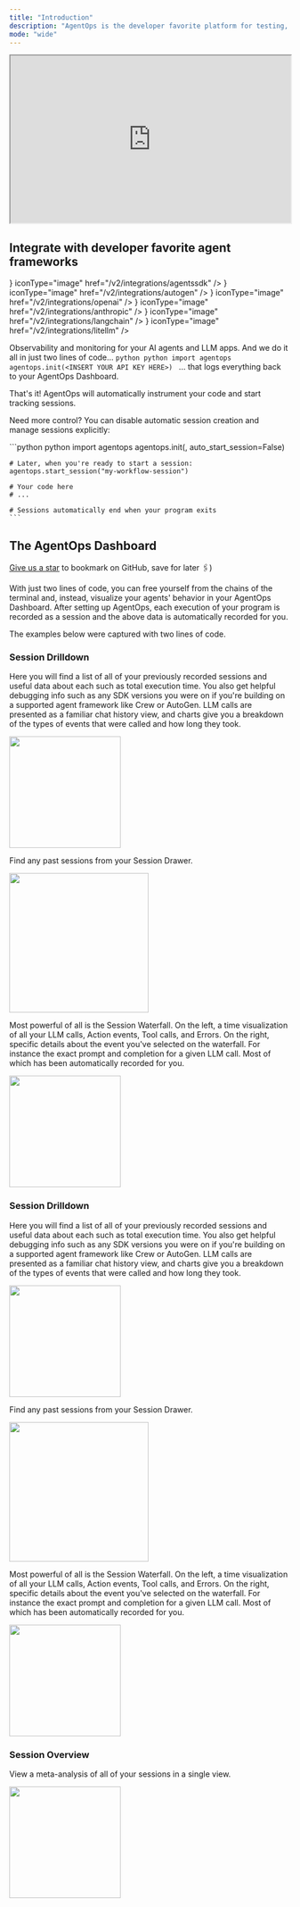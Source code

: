 ```yaml
---
title: "Introduction"
description: "AgentOps is the developer favorite platform for testing, debugging, and deploying AI agents and LLM apps."
mode: "wide"
---
```

<iframe
  width="100%"
  height="300"
  src="https://www.youtube.com/embed/Lc5IGi66FpQ"
  title="AgentOps Introduction"
  allow="accelerometer; autoplay; clipboard-write; encrypted-media; gyroscope; picture-in-picture"
  allowFullScreen
></iframe>



## Integrate with developer favorite agent frameworks

<CardGroup cols={2}>
  <Card title="OpenAI Agents SDK" icon={<img src="https://www.github.com/agentops-ai/agentops/blob/main/docs/images/external/openai/openai-logomark.png?raw=true" alt="OpenAI Agents SDK" />} iconType="image" href="/v2/integrations/agentssdk" />
  <Card title="CrewAI" icon="ship" href="/v2/integrations/crewai" />
  <Card title="Autogen" icon={<img src="https://www.github.com/agentops-ai/agentops/blob/main/docs/images/external/autogen/ag2.svg?raw=true" alt="Autogen"/>} iconType="image" href="/v2/integrations/autogen" />
  <Card title="OpenAI" icon={<img src="https://www.github.com/agentops-ai/agentops/blob/main/docs/images/external/openai/openai-logomark.png?raw=true" alt="OpenAI" />} iconType="image" href="/v2/integrations/openai" />
  <Card title="Anthropic" icon={<img src="https://www.github.com/agentops-ai/agentops/blob/main/docs/images/external/anthropic/anthropic_icon_slate.png?raw=true" alt="Anthropic" />} iconType="image" href="/v2/integrations/anthropic" />
  <Card title="LangChain" icon={<img src="https://www.github.com/agentops-ai/agentops/blob/main/docs/images/external/langchain/langchain-logo.svg?raw=true" alt="LangChain" />} iconType="image" href="/v2/integrations/langchain" />
  <Card title="LiteLLM" icon={<img src="https://www.github.com/agentops-ai/agentops/blob/main/docs/images/external/litellm/litellm.png?raw=true" alt="LiteLLM" />} iconType="image" href="/v2/integrations/litellm" />
</CardGroup>

Observability and monitoring for your AI agents and LLM apps. And we do it all in just two lines of code...
<CodeGroup>
	```python python
	import agentops
	agentops.init(<INSERT YOUR API KEY HERE>)
	```
</CodeGroup>
... that logs everything back to your AgentOps Dashboard.

That's it! AgentOps will automatically instrument your code and start tracking sessions.

Need more control? You can disable automatic session creation and manage sessions explicitly:

<CodeGroup>
	```python python
	import agentops
	agentops.init(<INSERT YOUR API KEY HERE>, auto_start_session=False)
	
	# Later, when you're ready to start a session:
	agentops.start_session("my-workflow-session")
	
	# Your code here
	# ...
	
	# Sessions automatically end when your program exits
	```
</CodeGroup>

## The AgentOps Dashboard

<Check>[Give us a star](https://github.com/AgentOps-AI/agentops) to bookmark on GitHub, save for later 🖇️)</Check>

With just two lines of code, you can free yourself from the chains of the terminal and, instead, visualize your agents' behavior
in your AgentOps Dashboard. After setting up AgentOps, each execution of your program is recorded as a session and the above
data is automatically recorded for you.

The examples below were captured with two lines of code.

### Session Drilldown
Here you will find a list of all of your previously recorded sessions and useful data about each such as total execution time.
You also get helpful debugging info such as any SDK versions you were on if you're building on a supported agent framework like Crew or AutoGen.
LLM calls are presented as a familiar chat history view, and charts give you a breakdown of the types of events that were called and how long they took.

<Frame type="glass" caption="Session Summary">
  <img height="200" src="https://www.github.com/agentops-ai/agentops/blob/main/docs/images/session-summary.gif?raw=true" />
</Frame>

Find any past sessions from your Session Drawer.
<Frame type="glass" caption="Session Drawer">
  <img height="250" src="https://www.github.com/agentops-ai/agentops/blob/main/docs/images/session-drawer.gif?raw=true" />
</Frame>

Most powerful of all is the Session Waterfall. On the left, a time visualization of all your LLM calls, Action events, Tool calls, and Errors.
On the right, specific details about the event you've selected on the waterfall. For instance the exact prompt and completion for a given LLM call. 
Most of which has been automatically recorded for you.

<Frame type="glass" caption="Session Waterfall">
  <img height="200" src="https://www.github.com/agentops-ai/agentops/blob/main/docs/images/session-waterfall.gif?raw=true" />
</Frame>


### Session Drilldown
Here you will find a list of all of your previously recorded sessions and useful data about each such as total execution time.
You also get helpful debugging info such as any SDK versions you were on if you're building on a supported agent framework like Crew or AutoGen.
LLM calls are presented as a familiar chat history view, and charts give you a breakdown of the types of events that were called and how long they took.

<Frame type="glass" caption="Session Summary">
  <img height="200" src="https://github.com/AgentOps-AI/agentops/blob/main/docs/images/session-summary.gif?raw=true" />
</Frame>

Find any past sessions from your Session Drawer.
<Frame type="glass" caption="Session Drawer">
  <img height="250" src="https://github.com/AgentOps-AI/agentops/blob/main/docs/images/session-drawer.gif?raw=true" />
</Frame>

Most powerful of all is the Session Waterfall. On the left, a time visualization of all your LLM calls, Action events, Tool calls, and Errors.
On the right, specific details about the event you've selected on the waterfall. For instance the exact prompt and completion for a given LLM call. 
Most of which has been automatically recorded for you.

<Frame type="glass" caption="Session Waterfall">
  <img height="200" src="https://github.com/AgentOps-AI/agentops/blob/main/docs/images/session-waterfall.gif?raw=true" />
</Frame>


### Session Overview
View a meta-analysis of all of your sessions in a single view.
<Frame type="glass" caption="Session Overview">
  <img height="200" src="https://github.com/AgentOps-AI/agentops/blob/main/docs/images/overview.png?raw=true" />
</Frame>

<script type="module" src="/scripts/github_stars.js"></script>
<script type="module" src="/scripts/adjust_api_dynamically.js"></script>
